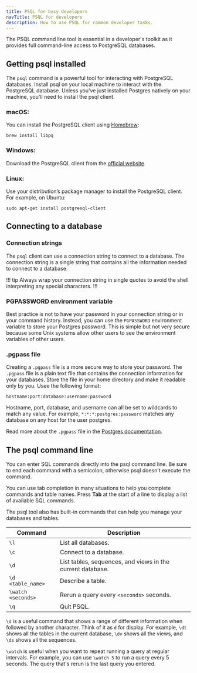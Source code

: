 ```yaml
---
title: PSQL for busy developers
navTitle: PSQL for developers
description: How to use PSQL for common developer tasks.
---
```


The PSQL command line tool is essential in a developer's toolkit as it provides full command-line access to PostgreSQL databases. 

## Getting psql installed

The `psql` command is a powerful tool for interacting with PostgreSQL databases. Install psql on your local machine to interact with the PostgreSQL database. Unless you've just installed Postgres natively on your machine, you'll need to install the psql client. 

### macOS:

You can install the PostgreSQL client using [Homebrew](brew.sh):

```
brew install libpq
```

### Windows:

Download the PostgreSQL client from the [official website](https://www.enterprisedb.com/downloads/postgres-postgresql-downloads).

### Linux:

Use your distribution’s package manager to install the PostgreSQL client. For example, on Ubuntu:

```
sudo apt-get install postgresql-client
```

## Connecting to a database

### Connection strings

The `psql` client can use a connection string to connect to a database. The connection string is a single string that contains all the information needed to connect to a database. 

!!! tip
Always wrap your connection string in single quotes to avoid the shell interpreting any special characters.
!!!

### PGPASSWORD environment variable

Best practice is not to have your password in your connection string or in your command history. Instead, you can use the `PGPASSWORD` environment variable to store your Postgres password. This is simple but not very secure because some Unix systems allow other users to see the environment variables of other users.

### .pgpass file

Creating a `.pgpass` file is a more secure way to store your password. The `.pgpass` file is a plain text file that contains the connection information for your databases. Store the file in your home directory and make it readable only by you. Usee the following format:

```
hostname:port:database:username:password
```

Hostname, port, database, and username can all be set to wildcards to match any value. For example, `*:*:*:postgres:password` matches any database on any host for the user postgres.

Read more about the `.pgpass` file in the [Postgres documentation](https://www.postgresql.org/docs/current/libpq-pgpass.html).

## The psql command line

You can enter SQL commands directly into the psql command line. Be sure to end each command with a semicolon, otherwise psql doesn't execute the command.

You can use tab completion in many situations to help you complete commands and table names. Press **Tab** at the start of a line to display a list of available SQL commands.

The psql tool also has built-in commands that can help you manage your databases and tables.


| Command         | Description                                              |
|-----------------|----------------------------------------------------------|
| `\l`            | List all databases.                                       |
| `\c`            | Connect to a database.                                    |
| `\d`            | List tables, sequences, and views in the current database. |
| `\d <table_name>` | Describe a table.                                         |
| `\watch <seconds>` | Rerun a query every `<seconds>` seconds.                          |
| `\q`            | Quit PSQL.                                                |

`\d` is a useful command that shows a range of different information when followed by another character. Think of it as `d` for display. For example, `\dt` shows all the tables in the current database, `\dv` shows all the views, and `\ds` shows all the sequences.

`\watch` is useful when you want to repeat running a query at regular intervals. For example, you can use `\watch 5` to run a query every 5 seconds. The query that's rerun is the last query you entered.
